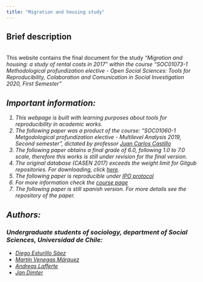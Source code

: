 ---
title: "Migration and housing study"
---
## Brief description
<br>
This website contains the final document for the study <i> "Migration and housing: a study of rental costs in 2017" <i> within the course <i>"SOC01073-1 Methodological profundization elective - Open Social Sciences: Tools for Reproducibility, Colaboration and Comunication in Social Investigation 2020, First Semester"</i>
</br>  

## Important information:
1. This webpage is built with learning purposes about tools for reproducibility in academic works.
2. The following paper was a product of the course: *"SOC01060-1 Metgodological profundization elective - Multilevel Analysis 2019, Second semester"*, dictated by professor [Juan Carlos Castillo](https://juancarloscastillo.github.io/jc-castillo/index.html)
3. The following paper obtains a final grade of 6.0, following 1.0 to 7.0 scale, therefore this works is still under revision for the final version.
4. The original database (CASEN 2017) exceeds the weight limit for Gitgub repositories. For downloading, click
[here](http://observatorio.ministeriodesarrollosocial.gob.cl/casen-multidimensional/casen/docs/casen_2017_spss.rar).
5. The following paper is reproducible under [IPO protocol](https://juancarloscastillo.github.io/ipo/)
6. For more information check the [course page](https://cienciasocialabierta.netlify.app/)
7. The following paper is still spanish version. For more details see the repository of the paper.  

## Authors:
### Undergraduate students of sociology, department of Social Sciences, Universidad de Chile:
- [Diego Esturillo Sáez](https://github.com/DiegoEsturilloS)
- [Martín Venegas Márquez](https://github.com/Martin-Venegas-M)
- [Andreas Lafferte](https://github.com/Andreas-Lafferte)
- [Jan Dimter](https://github.com/jaaansky)


